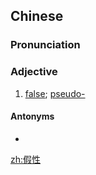 ==Chinese==
{{zh-forms}}

===Pronunciation===
{{zh-pron
|m=jiǎxìng
|c=gaa2 sing3
|cat=a
}}

===Adjective===
{{zh-adj}}

# {{lb|zh|attributive}} [[false]]; [[pseudo-]]

====Antonyms====
* {{zh-l|真性}}

[[zh:假性]]